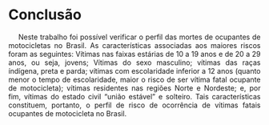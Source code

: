 <style>
p {
  text-align: justify;  
  text-indent: 20px;   
}
</style> 

# Conclusão

<p>Neste trabalho foi possível verificar o perfil das mortes de ocupantes de motocicletas no Brasil. As características associadas aos maiores riscos foram as seguintes: Vítimas nas faixas estárias de 10 a 19 anos e de 20 a 29 anos, ou seja, jovens; Vítimas do sexo masculino; vítimas das raças índígena, preta e parda; vítimas com escolaridade inferior a 12 anos (quanto menor o tempo de escolaridade, maior o risco de ser vítima fatal ocupante de motocicleta); vítimas residentes nas regiões Norte e Nordeste; e, por fim, vítimas do estado civil "união estável" e solteiro. Tais características constituem, portanto, o perfil de risco de ocorrência de vítimas fatais ocupantes de motocicleta no Brasil.